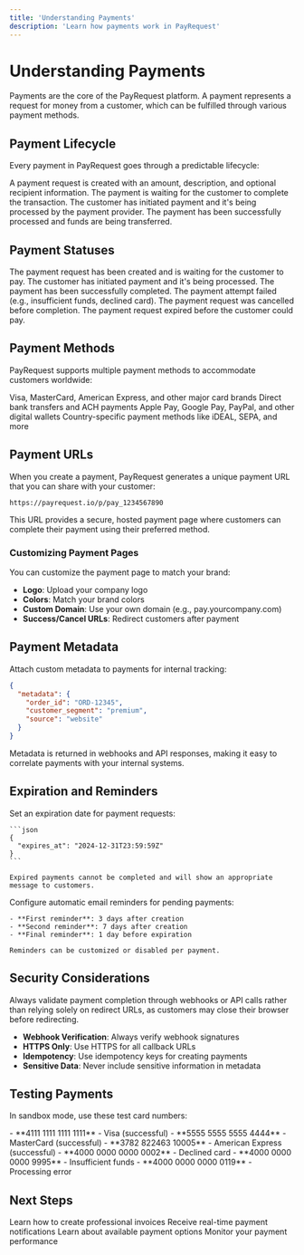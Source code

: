 ```yaml
---
title: 'Understanding Payments'
description: 'Learn how payments work in PayRequest'
---
```


# Understanding Payments

Payments are the core of the PayRequest platform. A payment represents a request for money from a customer, which can be fulfilled through various payment methods.

## Payment Lifecycle

Every payment in PayRequest goes through a predictable lifecycle:

<Steps>
  <Step title="Created">
    A payment request is created with an amount, description, and optional recipient information.
  </Step>
  <Step title="Pending">
    The payment is waiting for the customer to complete the transaction.
  </Step>
  <Step title="Processing">
    The customer has initiated payment and it's being processed by the payment provider.
  </Step>
  <Step title="Completed">
    The payment has been successfully processed and funds are being transferred.
  </Step>
</Steps>

## Payment Statuses

<AccordionGroup>
  <Accordion title="pending" icon="clock">
    The payment request has been created and is waiting for the customer to pay.
  </Accordion>
  <Accordion title="processing" icon="gear">
    The customer has initiated payment and it's being processed.
  </Accordion>
  <Accordion title="completed" icon="check">
    The payment has been successfully completed.
  </Accordion>
  <Accordion title="failed" icon="x">
    The payment attempt failed (e.g., insufficient funds, declined card).
  </Accordion>
  <Accordion title="cancelled" icon="ban">
    The payment request was cancelled before completion.
  </Accordion>
  <Accordion title="expired" icon="calendar-x">
    The payment request expired before the customer could pay.
  </Accordion>
</AccordionGroup>

## Payment Methods

PayRequest supports multiple payment methods to accommodate customers worldwide:

<CardGroup cols={2}>
  <Card title="Credit & Debit Cards" icon="credit-card">
    Visa, MasterCard, American Express, and other major card brands
  </Card>
  <Card title="Bank Transfers" icon="building-columns">
    Direct bank transfers and ACH payments
  </Card>
  <Card title="Digital Wallets" icon="wallet">
    Apple Pay, Google Pay, PayPal, and other digital wallets
  </Card>
  <Card title="Local Methods" icon="globe">
    Country-specific payment methods like iDEAL, SEPA, and more
  </Card>
</CardGroup>

## Payment URLs

When you create a payment, PayRequest generates a unique payment URL that you can share with your customer:

```
https://payrequest.io/p/pay_1234567890
```

This URL provides a secure, hosted payment page where customers can complete their payment using their preferred method.

### Customizing Payment Pages

You can customize the payment page to match your brand:

- **Logo**: Upload your company logo
- **Colors**: Match your brand colors
- **Custom Domain**: Use your own domain (e.g., pay.yourcompany.com)
- **Success/Cancel URLs**: Redirect customers after payment

## Payment Metadata

Attach custom metadata to payments for internal tracking:

```json
{
  "metadata": {
    "order_id": "ORD-12345",
    "customer_segment": "premium",
    "source": "website"
  }
}
```

Metadata is returned in webhooks and API responses, making it easy to correlate payments with your internal systems.

## Expiration and Reminders

<Tabs>
  <Tab title="Payment Expiration">
    Set an expiration date for payment requests:

    ```json
    {
      "expires_at": "2024-12-31T23:59:59Z"
    }
    ```

    Expired payments cannot be completed and will show an appropriate message to customers.
  </Tab>

  <Tab title="Automatic Reminders">
    Configure automatic email reminders for pending payments:

    - **First reminder**: 3 days after creation
    - **Second reminder**: 7 days after creation
    - **Final reminder**: 1 day before expiration

    Reminders can be customized or disabled per payment.
  </Tab>
</Tabs>

## Security Considerations

<Warning>
  Always validate payment completion through webhooks or API calls rather than relying solely on redirect URLs, as customers may close their browser before redirecting.
</Warning>

- **Webhook Verification**: Always verify webhook signatures
- **HTTPS Only**: Use HTTPS for all callback URLs
- **Idempotency**: Use idempotency keys for creating payments
- **Sensitive Data**: Never include sensitive information in metadata

## Testing Payments

In sandbox mode, use these test card numbers:

<AccordionGroup>
  <Accordion title="Successful Payments">
    - **4111 1111 1111 1111** - Visa (successful)
    - **5555 5555 5555 4444** - MasterCard (successful)
    - **3782 822463 10005** - American Express (successful)
  </Accordion>
  <Accordion title="Failed Payments">
    - **4000 0000 0000 0002** - Declined card
    - **4000 0000 0000 9995** - Insufficient funds
    - **4000 0000 0000 0119** - Processing error
  </Accordion>
</AccordionGroup>

## Next Steps

<CardGroup cols={2}>
  <Card
    title="Create Your First Invoice"
    icon="file-invoice"
    href="/essentials/creating-invoices"
  >
    Learn how to create professional invoices
  </Card>
  <Card
    title="Set Up Webhooks"
    icon="webhook"
    href="/essentials/webhooks"
  >
    Receive real-time payment notifications
  </Card>
  <Card
    title="Payment Methods"
    icon="credit-card"
    href="/essentials/payment-methods"
  >
    Learn about available payment options
  </Card>
  <Card
    title="Tracking Payments"
    icon="chart-line"
    href="/essentials/tracking-payments"
  >
    Monitor your payment performance
  </Card>
</CardGroup>